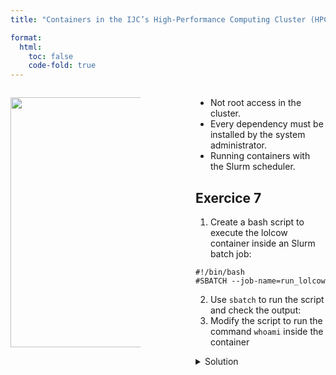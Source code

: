 ```yaml
---
title: "Containers in the IJC’s High-Performance Computing Cluster (HPC) "

format: 
  html:
    toc: false
    code-fold: true
---
```


::: columns
::: {.column width="45%"}
![](media/container_hpc.jpeg){width="400px"}
:::

::: {.column width="10%"}
<!-- empty column to create gap -->
:::

::: {.column width="45%"}
-   Not root access in the cluster.
-   Every dependency must be installed by the system administrator.
-   Running containers with the Slurm scheduler.

::: {.callout-note icon="false"}
## Exercice 7

1.  Create a bash script to execute the lolcow container inside an Slurm batch job:

```         
#!/bin/bash 
#SBATCH --job-name=run_lolcow
```

2.  Use `sbatch` to run the script and check the output:
3.  Modify the script to run the command `whoami` inside the container

<details>

<summary>Solution</summary>

``` bash
  vim lolcow.slm
  #!/bin/bash 
  #SBATCH --job-name=run_lolcow
  singularity run lolcow.sif
  sbatch lolcow.slm
```

</details>
:::
:::
:::
